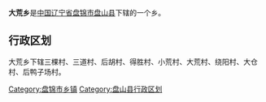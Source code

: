 {{中国乡级行政区
|行政区全称 = 大荒乡
|景观照片文件名 = 
|景观照片描述 = 
|汉语拼音 =
|其他语言 = 
|其他语言名称 = 
|位置图文件名 = 
|位置图描述 = 
|自定义图片=
|上级行政区 = [[辽宁省|辽宁省]][[盘锦市|盘锦市]][[盘山县|盘山县]]
|行政区类别 = 乡
|行政区划代码 = 
|行政区划 = 
|村委会 = 
|居委会 = 
|建置时间 = 
|领导职位 = 
|领导名称 = 
|政府驻地 = 
|毗邻 = 
|地理坐标 = 
|总面积 = 
|总人口 = 
|户籍人口 = 
|户籍人口年份 = 
|常住人口 = 
|常住人口年份 = 
|人口密度 = 
|GDP = 
|邮政编码 = 
|电话区号 = 
|官方网站 = 
|网站名称 = 
}}
'''大荒乡'''是[[中华人民共和国|中国]][[辽宁省|辽宁省]][[盘锦市|盘锦市]][[盘山县|盘山县]]下辖的一个乡。

== 行政区划 ==

大荒乡下辖三棵村、三道村、后胡村、得胜村、小荒村、大荒村、绕阳村、大仓村、后鸭子场村。


{{盘山县行政区划}}
{{辽宁行政区划小作品}}
[[Category:盘锦市乡镇|Category:盘锦市乡镇]]
[[Category:盘山县行政区划|Category:盘山县行政区划]]